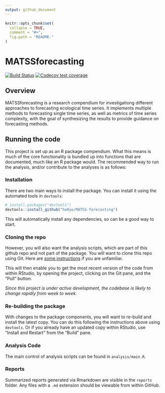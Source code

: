 ```yaml
---
output: github_document
---
```


<!-- README.md is generated from README.Rmd. Please edit that file -->

```r
knitr::opts_chunk$set(
  collapse = TRUE,
  comment = "#>",
  fig.path = "README-"
)
```

# MATSSforecasting

<!-- badges: start -->
[![Build Status](https://travis-ci.org/ha0ye/MATSS-forecasting.svg?branch=master)](https://travis-ci.org/ha0ye/MATSS-forecasting)
[![Codecov test coverage](https://codecov.io/gh/ha0ye/MATSS-forecasting/branch/master/graph/badge.svg)](https://codecov.io/gh/ha0ye/MATSS-forecasting?branch=master)
<!-- badges: end -->

## Overview

MATSSforecasting is a research compendium for investigationg different approaches to forecasting ecological time series. It implements multiple methods to forecasting single time series, as well as metrics of time series complexity, with the goal of synthesizing the results to provide guidance on forecasting methods.

## Running the code

This project is set up as an R package compendium. What this means is much of the core functionality is bundled up into functions that are documented, much like an R package would. The recommended way to run the analysis, and/or contribute to the analyses is as follows:

### Installation

There are two main ways to install the package. You can install it using the automated tools in `devtools`:

```r
# install.packages("devtools")
devtools::install_github("ha0ye/MATSS-forecasting")
```

This will automatically install any dependencies, so can be a good way to start.

### Cloning the repo

However, you will also want the analysis scripts, which are part of this github repo and not part of the package. You will want to clone this repo using Git. Here are [some instructions](https://happygitwithr.com/rstudio-git-github.html) if you are unfamiliar.

This will then enable you to get the most recent version of the code from within RStudio, by opening the project, clicking on the Git pane, and the "Pull" button.

*Since this project is under active development, the codebase is likely to change rapidly from week to week.*

### Re-building the package

With changes to the package components, you will want to re-build and install the latest copy. You can do this following the instructions above using `devtools`. Or if you already have an updated copy within RStudio, use "Install and Restart" from the "Build" pane.

### Analysis Code

The main control of analysis scripts can be found in `analysis/main.R`.

### Reports

Summarized reports generated via Rmarkdown are visible in the `reports` folder. Any files with a `.md` extension should be viewable from within GitHub.
